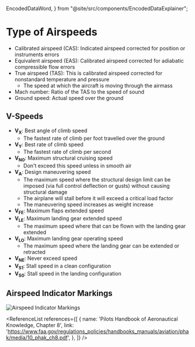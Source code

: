   EncodedDataWord,
} from "@site/src/components/EncodedDataExplainer";

# Type of Airspeeds

- Calibrated airspeed (CAS): Indicated airspeed corrected for position or
  instruments errors
- Equivalent airspeed (EAS): Calibrated airspeed corrected for adiabatic
  compressible flow errors
- True airspeed (TAS): This is calibrated airspeed corrected for nonstandard
  temperature and pressure
  - The speed at which the aircraft is moving through the airmass
- Mach number: Ratio of the TAS to the speed of sound
- Ground speed: Actual speed over the ground

## V-Speeds

- **V<sub>X</sub>**: Best angle of climb speed
  - The fastest rate of climb per foot travelled over the ground
- **V<sub>Y</sub>**: Best rate of climb speed
  - The fastest rate of climb per second
- **V<sub>N0</sub>**: Maximum structural cruising speed
  - Don't exceed this speed unless in smooth air
- **V<sub>A</sub>**: Design maneuvering speed
  - The maximum speed where the structural design limit can be imposed (via full
    control deflection or gusts) without causing structural damage
  - The airplane will stall before it will exceed a critical load factor
  - The maneuvering speed increases as weight increase
- **V<sub>FE</sub>**: Maximum flaps extended speed
- **V<sub>LE</sub>**: Maximum landing gear extended speed
  - The maximum speed where that can be flown with the landing gear extended
- **V<sub>LO</sub>**: Maximum landing gear operating speed
  - The maximum speed where the landing gear can be extended or retracted
- **V<sub>NE</sub>**: Never exceed speed
- **V<sub>S1</sub>**: Stall speed in a clean configuration
- **V<sub>S0</sub>**: Stall speed in the landing configuration

## Airspeed Indicator Markings

![Airspeed Indicator Markings](https://i.stack.imgur.com/zMJNZ.png)

<ReferenceList references={[
  {
    name: 'Pilots Handbook of Aeronautical Knowledge, Chapter 8',
    link: 'https://www.faa.gov/regulations_policies/handbooks_manuals/aviation/phak/media/10_phak_ch8.pdf',
  },
]} />
